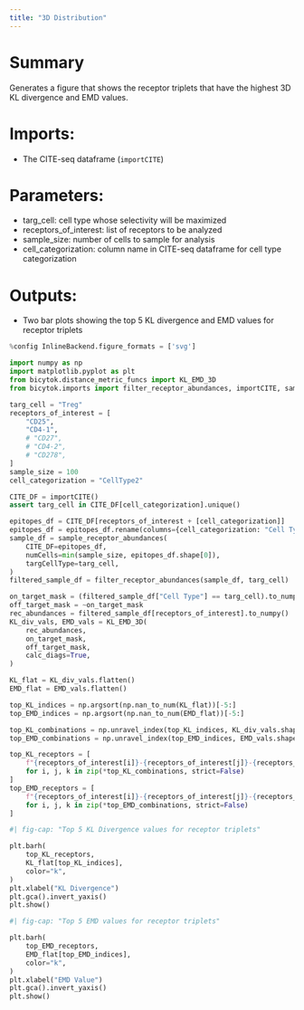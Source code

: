 ```yaml
---
title: "3D Distribution"
---
```


# Summary
Generates a figure that shows the receptor triplets that have the highest 3D KL divergence and EMD values.

# Imports:
- The CITE-seq dataframe (`importCITE`)

# Parameters:
- targ_cell: cell type whose selectivity will be maximized
- receptors_of_interest: list of receptors to be analyzed
- sample_size: number of cells to sample for analysis
- cell_categorization: column name in CITE-seq dataframe for cell type categorization

# Outputs:
- Two bar plots showing the top 5 KL divergence and EMD values for receptor triplets

```python
%config InlineBackend.figure_formats = ['svg']

import numpy as np
import matplotlib.pyplot as plt
from bicytok.distance_metric_funcs import KL_EMD_3D
from bicytok.imports import filter_receptor_abundances, importCITE, sample_receptor_abundances

targ_cell = "Treg"
receptors_of_interest = [
    "CD25",
    "CD4-1",
    # "CD27",
    # "CD4-2",
    # "CD278",
]
sample_size = 100
cell_categorization = "CellType2"

CITE_DF = importCITE()
assert targ_cell in CITE_DF[cell_categorization].unique()

epitopes_df = CITE_DF[receptors_of_interest + [cell_categorization]]
epitopes_df = epitopes_df.rename(columns={cell_categorization: "Cell Type"})
sample_df = sample_receptor_abundances(
    CITE_DF=epitopes_df,
    numCells=min(sample_size, epitopes_df.shape[0]),
    targCellType=targ_cell,
)
filtered_sample_df = filter_receptor_abundances(sample_df, targ_cell)

on_target_mask = (filtered_sample_df["Cell Type"] == targ_cell).to_numpy()
off_target_mask = ~on_target_mask
rec_abundances = filtered_sample_df[receptors_of_interest].to_numpy()
KL_div_vals, EMD_vals = KL_EMD_3D(
    rec_abundances,
    on_target_mask,
    off_target_mask,
    calc_diags=True,
)

KL_flat = KL_div_vals.flatten()
EMD_flat = EMD_vals.flatten()

top_KL_indices = np.argsort(np.nan_to_num(KL_flat))[-5:]
top_EMD_indices = np.argsort(np.nan_to_num(EMD_flat))[-5:]

top_KL_combinations = np.unravel_index(top_KL_indices, KL_div_vals.shape)
top_EMD_combinations = np.unravel_index(top_EMD_indices, EMD_vals.shape)

top_KL_receptors = [
    f"{receptors_of_interest[i]}-{receptors_of_interest[j]}-{receptors_of_interest[k]}"
    for i, j, k in zip(*top_KL_combinations, strict=False)
]
top_EMD_receptors = [
    f"{receptors_of_interest[i]}-{receptors_of_interest[j]}-{receptors_of_interest[k]}"
    for i, j, k in zip(*top_EMD_combinations, strict=False)
]
```

```python
#| fig-cap: "Top 5 KL Divergence values for receptor triplets"

plt.barh(
    top_KL_receptors,
    KL_flat[top_KL_indices],
    color="k",
)
plt.xlabel("KL Divergence")
plt.gca().invert_yaxis()
plt.show()
```

```python
#| fig-cap: "Top 5 EMD values for receptor triplets"

plt.barh(
    top_EMD_receptors,
    EMD_flat[top_EMD_indices],
    color="k",
)
plt.xlabel("EMD Value")
plt.gca().invert_yaxis()
plt.show()
```
